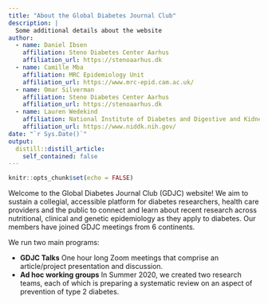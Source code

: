 ```yaml
---
title: "About the Global Diabetes Journal Club"
description: |
  Some additional details about the website
author:
  - name: Daniel Ibsen
    affiliation: Steno Diabetes Center Aarhus
    affiliation_url: https://stenoaarhus.dk
  - name: Camille Mba
    affiliation: MRC Epidemiology Unit
    affiliation_url: https://www.mrc-epid.cam.ac.uk/
  - name: Omar Silverman
    affiliation: Steno Diabetes Center Aarhus
    affiliation_url: https://stenoaarhus.dk
  - name: Lauren Wedekind
    affiliation: National Institute of Diabetes and Digestive and Kidney Diseases
    affiliation_url: https://www.niddk.nih.gov/
date: "`r Sys.Date()`"
output:
  distill::distill_article:
    self_contained: false
---
```


```r
knitr::opts_chunk$set(echo = FALSE)
```

Welcome to the Global Diabetes Journal Club (GDJC) website! We aim to sustain a collegial, accessible platform for diabetes researchers, health care providers and the public to connect and learn about recent research across nutritional, clinical and genetic epidemiology as they apply to diabetes. Our members have joined GDJC meetings from 6 continents. 

We run two main programs:

  - **GDJC Talks** One hour long Zoom meetings that comprise an article/project presentation and discussion. 
  - **Ad hoc working groups** In Summer 2020, we created two research teams, each of which is preparing a systematic review on an aspect of prevention of type 2 diabetes. 


